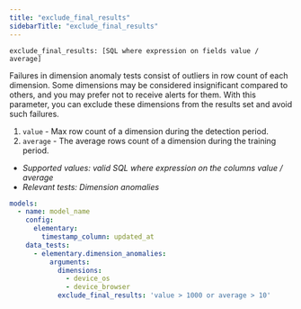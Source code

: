 ```yaml
---
title: "exclude_final_results"
sidebarTitle: "exclude_final_results"
---
```

<Snippet file="ai-generate-test.mdx" />

`exclude_final_results: [SQL where expression on fields value / average]`

Failures in dimension anomaly tests consist of outliers in row count of each dimension.
Some dimensions may be considered insignificant compared to others, and you may prefer not to receive alerts for them.
With this parameter, you can exclude these dimensions from the results set and avoid such failures.

1. `value` - Max row count of a dimension during the detection period.
2. `average` - The average rows count of a dimension during the training period.

- _Supported values: valid SQL where expression on the columns value / average_
- _Relevant tests: Dimension anomalies_

<RequestExample>

```yml test
models:
  - name: model_name
    config:
      elementary:
        timestamp_column: updated_at
    data_tests:
      - elementary.dimension_anomalies:
          arguments:
            dimensions:
              - device_os
              - device_browser
            exclude_final_results: 'value > 1000 or average > 10'
```

</RequestExample>
